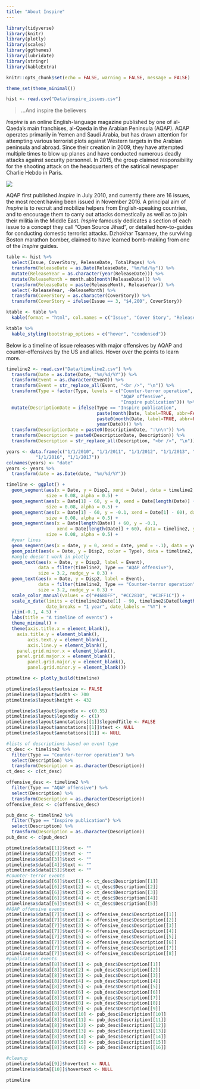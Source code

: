 ```yaml
---
title: "About Inspire"
---
```


```r
library(tidyverse)
library(knitr)
library(plotly)
library(scales)
library(ggthemes)
library(lubridate)
library(stringr)
library(kableExtra)

knitr::opts_chunk$set(echo = FALSE, warning = FALSE, message = FALSE)

theme_set(theme_minimal())

hist <- read.csv("Data/inspire_issues.csv")
```

> ...And inspire the believers

*Inspire* is an online English-language magazine published by one of al-Qaeda's main franchises, al-Qaeda in the Arabian Peninsula (AQAP). AQAP operates primarily in Yemen and Saudi Arabia, but has drawn attention for attempting various terrorist plots against Western targets in the Arabian peninsula and abroad. Since their creation in 2009, they have attempted multiple times to blow up planes and have conducted numerous deadly attacks against security personnel. In 2015, the group claimed responsibility for the shooting attack on the headquarters of the satirical newspaper Charlie Hebdo in Paris. 

![](pics/usama_small2.png)

AQAP first published *Inspire* in July 2010, and currently there are 16 issues, the most recent having been issued in November 2016. A principal aim of *Inspire* is to recruit and mobilize helpers from English-speaking countries, and to encourage them to carry out attacks domestically as well as to join their militia in the Middle East. *Inspire* famously dedicates a section of each issue to a concept they call "Open Source Jihad", or detailed how-to-guides for conducting domestic terrorist attacks. Dzhokhar Tsarnaev, the surviving Boston marathon bomber, claimed to have learned bomb-making from one of the *Inspire* guides.

```r
table <- hist %>%
  select(Issue, CoverStory, ReleaseDate, TotalPages) %>%
  transform(ReleaseDate = as.Date(ReleaseDate, "%m/%d/%y")) %>%
  mutate(ReleaseYear = as.character(year(ReleaseDate))) %>%
  mutate(ReleaseMonth = month.abb[month(ReleaseDate)]) %>%
  transform(ReleaseDate = paste(ReleaseMonth, ReleaseYear)) %>%
  select(-ReleaseYear, -ReleaseMonth) %>%
  transform(CoverStory = as.character(CoverStory)) %>%
  transform(CoverStory = ifelse(Issue == 3, "$4,200", CoverStory))

ktable <- table %>%
  kable(format = "html", col.names = c("Issue", "Cover Story", "Release Date", "# Pages"), align = 'l', table.attr = "style='width:100%;'")

ktable %>%
  kable_styling(bootstrap_options = c("hover", "condensed"))
```

Below is a timeline of issue releases with major offensives by AQAP and counter-offensives by the US and allies. Hover over the points to learn more.

```r
timeline2 <- read.csv("Data/timeline2.csv") %>%
  transform(Date = as.Date(Date, "%m/%d/%Y")) %>%
  transform(Event = as.character(Event)) %>%
  transform(Event = str_replace_all(Event, "<br />", "\n")) %>%
  transform(Type = factor(Type, levels = c("Counter-terror operation",
                                           "AQAP offensive",
                                           "Inspire publication"))) %>%
  mutate(DescriptionDate = ifelse(Type == "Inspire publication",
                                  paste(month(Date, label=TRUE, abbr=FALSE), year(Date)),
                                  paste0(month(Date, label=TRUE, abbr=FALSE), " ", day(Date), ", ", 
                                  year(Date)))) %>%
  transform(DescriptionDate = paste0(DescriptionDate, ":\n\n")) %>%
  transform(Description = paste0(DescriptionDate, Description)) %>%
  transform(Description = str_replace_all(Description, "<br />", "\n"))

years <- data.frame(c("1/1/2010", "1/1/2011", "1/1/2012", "1/1/2013", "1/1/2014", "1/1/2015",
           "1/1/2016", "1/1/2017"))
colnames(years) <- "date"
years <- years %>%
  transform(date = as.Date(date, "%m/%d/%Y"))

timeline <- ggplot() + 
  geom_segment(aes(x = Date, y = Disp2, xend = Date), data = timeline2, yend = 0,
               size = 0.08, alpha = 0.5) + 
  geom_segment(aes(x = Date[1] - 60, y = 0, xend = Date[length(Date)] + 60), data = timeline2, yend = 0,
               size = 0.08, alpha = 0.5) + 
  geom_segment(aes(x = Date[1] - 60, y = -0.1, xend = Date[1] - 60), data = timeline2, yend = 0,
               size = 0.08, alpha = 0.5) + 
  geom_segment(aes(x = Date[length(Date)] + 60, y = -0.1, 
                   xend = Date[length(Date)] + 60), data = timeline2, yend = 0,
               size = 0.08, alpha = 0.5) + 
  #year lines
  geom_segment(aes(x = date, y = 0, xend = date, yend = -.1), data = years, size = 0.08, alpha = 0.5) + 
  geom_point(aes(x = Date, y = Disp2, color = Type), data = timeline2, size = 2) +
  #angle doesn't work in plotly
  geom_text(aes(x = Date, y = Disp2, label = Event), 
            data = filter(timeline2, Type == "AQAP offensive"),
            size = 3.2, nudge_y = 0.3) + 
  geom_text(aes(x = Date, y = Disp2, label = Event), 
            data = filter(timeline2, Type == "Counter-terror operation"),
            size = 3.2, nudge_y = 0.3) + 
  scale_color_manual(values = c("#468DFF", "#CC2810", "#C3FF1C")) + 
  scale_x_date(limits = c(timeline2$Date[1] - 90, timeline2$Date[length(timeline2$Date)] + 90),
               date_breaks = "1 year", date_labels = "%Y") + 
  ylim(-0.1, 4.5) + 
  labs(title = "A timeline of events") + 
  theme_minimal() + 
  theme(axis.title.x = element_blank(),
    axis.title.y = element_blank(),
        axis.text.y = element_blank(),
        axis.line.y = element_blank(),
    panel.grid.minor.x = element_blank(),
    panel.grid.major.x = element_blank(),
        panel.grid.major.y = element_blank(),
        panel.grid.minor.y = element_blank())

ptimeline <- plotly_build(timeline)

ptimeline$x$layout$autosize <- FALSE
ptimeline$x$layout$width <- 700
ptimeline$x$layout$height <- 432

ptimeline$x$layout$legend$x <- c(0.55)
ptimeline$x$layout$legend$y <- c(1)
ptimeline$x$layout$annotations[[1]]$legendTitle <- FALSE
ptimeline$x$layout$annotations[[1]]$text <- NULL
ptimeline$x$layout$annotations[[1]] <- NULL

#lists of descriptions based on event type
ct_desc <- timeline2 %>%
  filter(Type == "Counter-terror operation") %>%
  select(Description) %>%
  transform(Description = as.character(Description))
ct_desc <- c(ct_desc)

offensive_desc <- timeline2 %>%
  filter(Type == "AQAP offensive") %>%
  select(Description) %>%
  transform(Description = as.character(Description))
offensive_desc <- c(offensive_desc)

pub_desc <- timeline2 %>%
  filter(Type == "Inspire publication") %>%
  select(Description) %>%
  transform(Description = as.character(Description))
pub_desc <- c(pub_desc)

ptimeline$x$data[[1]]$text <- ""
ptimeline$x$data[[2]]$text <- ""
ptimeline$x$data[[3]]$text <- ""
ptimeline$x$data[[4]]$text <- ""
ptimeline$x$data[[5]]$text <- ""
#counter-terror events
ptimeline$x$data[[6]]$text[1] <- ct_desc$Description[[1]]
ptimeline$x$data[[6]]$text[2] <- ct_desc$Description[[2]]
ptimeline$x$data[[6]]$text[3] <- ct_desc$Description[[3]]
ptimeline$x$data[[6]]$text[4] <- ct_desc$Description[[4]]
ptimeline$x$data[[6]]$text[5] <- ct_desc$Description[[5]]
#AQAP offensive events
ptimeline$x$data[[7]]$text[1] <- offensive_desc$Description[[1]]
ptimeline$x$data[[7]]$text[2] <- offensive_desc$Description[[2]]
ptimeline$x$data[[7]]$text[3] <- offensive_desc$Description[[3]]
ptimeline$x$data[[7]]$text[4] <- offensive_desc$Description[[4]]
ptimeline$x$data[[7]]$text[5] <- offensive_desc$Description[[5]]
ptimeline$x$data[[7]]$text[6] <- offensive_desc$Description[[6]]
ptimeline$x$data[[7]]$text[7] <- offensive_desc$Description[[7]]
ptimeline$x$data[[7]]$text[8] <- offensive_desc$Description[[8]]
#publication events
ptimeline$x$data[[8]]$text[1] <- pub_desc$Description[[1]]
ptimeline$x$data[[8]]$text[2] <- pub_desc$Description[[2]]
ptimeline$x$data[[8]]$text[3] <- pub_desc$Description[[3]]
ptimeline$x$data[[8]]$text[4] <- pub_desc$Description[[4]]
ptimeline$x$data[[8]]$text[5] <- pub_desc$Description[[5]]
ptimeline$x$data[[8]]$text[6] <- pub_desc$Description[[6]]
ptimeline$x$data[[8]]$text[7] <- pub_desc$Description[[7]]
ptimeline$x$data[[8]]$text[8] <- pub_desc$Description[[8]]
ptimeline$x$data[[8]]$text[9] <- pub_desc$Description[[9]]
ptimeline$x$data[[8]]$text[10] <- pub_desc$Description[[10]]
ptimeline$x$data[[8]]$text[11] <- pub_desc$Description[[11]]
ptimeline$x$data[[8]]$text[12] <- pub_desc$Description[[12]]
ptimeline$x$data[[8]]$text[13] <- pub_desc$Description[[13]]
ptimeline$x$data[[8]]$text[14] <- pub_desc$Description[[14]]
ptimeline$x$data[[8]]$text[15] <- pub_desc$Description[[15]]
ptimeline$x$data[[8]]$text[16] <- pub_desc$Description[[16]]

#cleanup
ptimeline$x$data[[9]]$hovertext <- NULL
ptimeline$x$data[[10]]$hovertext <- NULL

ptimeline
```


